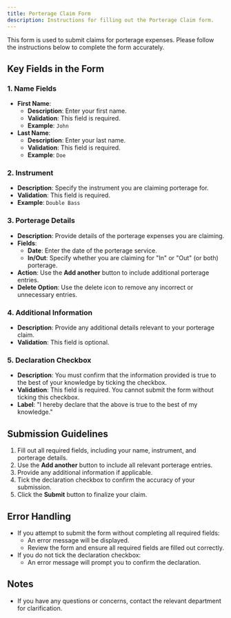 ```yaml
---
title: Porterage Claim Form
description: Instructions for filling out the Porterage Claim form.
---
```


This form is used to submit claims for porterage expenses. Please follow the instructions below to complete the form accurately.

## Key Fields in the Form

### 1. **Name Fields**
- **First Name**:
  - **Description**: Enter your first name.
  - **Validation**: This field is required.
  - **Example**: `John`
- **Last Name**:
  - **Description**: Enter your last name.
  - **Validation**: This field is required.
  - **Example**: `Doe`

### 2. **Instrument**
- **Description**: Specify the instrument you are claiming porterage for.
- **Validation**: This field is required.
- **Example**: `Double Bass`

### 3. **Porterage Details**
- **Description**: Provide details of the porterage expenses you are claiming.
- **Fields**:
  - **Date**: Enter the date of the porterage service.
  - **In/Out**: Specify whether you are claiming for "In" or "Out" (or both) porterage.
- **Action**: Use the **Add another** button to include additional porterage entries.
- **Delete Option**: Use the delete icon to remove any incorrect or unnecessary entries.

### 4. **Additional Information**
- **Description**: Provide any additional details relevant to your porterage claim.
- **Validation**: This field is optional.

### 5. **Declaration Checkbox**
- **Description**: You must confirm that the information provided is true to the best of your knowledge by ticking the checkbox.
- **Validation**: This field is required. You cannot submit the form without ticking this checkbox.
- **Label**: "I hereby declare that the above is true to the best of my knowledge."

## Submission Guidelines

1. Fill out all required fields, including your name, instrument, and porterage details.
2. Use the **Add another** button to include all relevant porterage entries.
3. Provide any additional information if applicable.
4. Tick the declaration checkbox to confirm the accuracy of your submission.
5. Click the **Submit** button to finalize your claim.

## Error Handling

- If you attempt to submit the form without completing all required fields:
  - An error message will be displayed.
  - Review the form and ensure all required fields are filled out correctly.
- If you do not tick the declaration checkbox:
  - An error message will prompt you to confirm the declaration.

## Notes

- If you have any questions or concerns, contact the relevant department for clarification.
